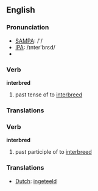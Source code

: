==English==

=== Pronunciation ===
*[[w:SAMPA|SAMPA]]: /'/
*[[w:IPA|IPA]]: /ɪnter'brεd/
*{{audio|en-us-interbred.ogg|Audio (US)}}

=== Verb ===

'''interbred'''

# past tense of to [[interbreed]]

=== Translations ===

=== Verb ===

'''interbred'''

# past participle of to [[interbreed]]

=== Translations ===
*[[Dutch]]: [[ingeteeld]]